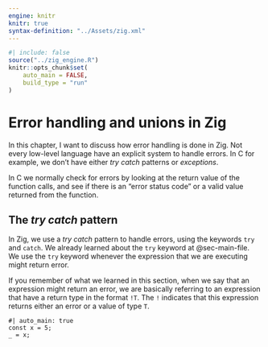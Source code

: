 ---
engine: knitr
knitr: true
syntax-definition: "../Assets/zig.xml"
---

```{r}
#| include: false
source("../zig_engine.R")
knitr::opts_chunk$set(
    auto_main = FALSE,
    build_type = "run"
)
```



# Error handling and unions in Zig {#sec-error-handling}

In this chapter, I want to discuss how error handling is done in Zig.
Not every low-level language have an explicit system to handle errors.
In C for example, we don't have either *try catch* patterns or *exceptions*.

In C we normally check for errors by looking at the return value of
the function calls, and see if there is an "error status code" or
a valid value returned from the function.


## The *try catch* pattern

In Zig, we use a *try catch* pattern to handle errors,
using the keywords `try` and `catch`.
We already learned about the `try` keyword at @sec-main-file.
We use the `try` keyword whenever the expression that we are executing
might return error.

If you remember of what we learned in this section, when we say that an expression might
return an error, we are basically referring to an expression that have
a return type in the format `!T`.
The `!` indicates that this expression returns either an error or a value of type `T`.


```{zig}
#| auto_main: true
const x = 5;
_ = x;
```

